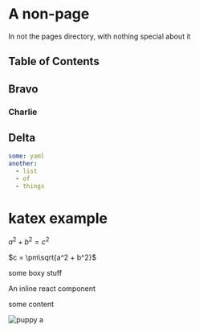 
# A non-page

In not the pages directory, with nothing special about it

## Table of Contents

## Bravo

### Charlie

## Delta

```yaml
some: yaml
another:
  - list
  - of
  - things
```

# katex example

$a^2 + b^2 = c^2$

$c = \pm\sqrt{a^2 + b^2}$


<Box>some boxy stuff</Box>

An inline <Link to="/somewhere">react component</Link>

<div><Box>some content</Box></div>

![puppy a](../jc-gellidon-714673-unsplash.jpg)

